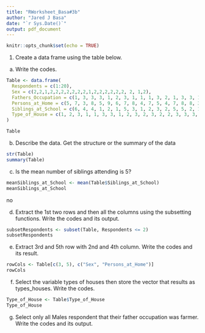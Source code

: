 ```yaml
---
title: "RWorksheet_Basa#3b"
author: "Jared J Basa"
date: "`r Sys.Date()`"
output: pdf_document
---
```


```r
knitr::opts_chunk$set(echo = TRUE)
```

1. Create a data frame using the table below.

a. Write the codes.
```r
Table <- data.frame(
  Respondents = c(1:20),
  Sex = c(2,2,1,2,2,2,2,2,2,2,1,2,2,2,2,2,2, 2, 1,2),
  Fathers_Occupation = c(1, 3, 3, 3, 1, 2, 3, 1, 1, 1, 3, 2, 1, 3, 3, 1, 3, 1, 2, 1),
  Persons_at_Home = c(5, 7, 3, 8, 5, 9, 6, 7, 8, 4, 7, 5, 4, 7, 8, 8, 3, 11, 7, 6),
  Siblings_at_School = c(6, 4, 4, 1, 2, 1, 5, 3, 1, 2, 3, 2, 5, 5, 2, 1, 2, 5, 3, 2),
  Type_of_House = c(1, 2, 3, 1, 1, 3, 3, 1, 2, 3, 2, 3, 2, 2, 3, 3, 3, 3, 3, 2)
)

Table
```
b. Describe the data. Get the structure or the summary of the data
```r
str(Table)
summary(Table)
```
c. Is the mean number of siblings attending is 5?
```r
meanSiblings_at_School <- mean(Table$Siblings_at_School)
meanSiblings_at_School
```
no 


d. Extract the 1st two rows and then all the columns using the subsetting functions.
Write the codes and its output.
```r
subsetRespondents <- subset(Table, Respondents <= 2)
subsetRespondents
```
e. Extract 3rd and 5th row with 2nd and 4th column. Write the codes and its result.
```r
rowCols <- Table[c(3, 5), c("Sex", "Persons_at_Home")]
rowCols
```

f. Select the variable types of houses then store the vector that results as types_houses.
Write the codes.
```r
Type_of_House <- Table$Type_of_House
Type_of_House
```
g. Select only all Males respondent that their father occupation was farmer. Write the
codes and its output.
```r

```

